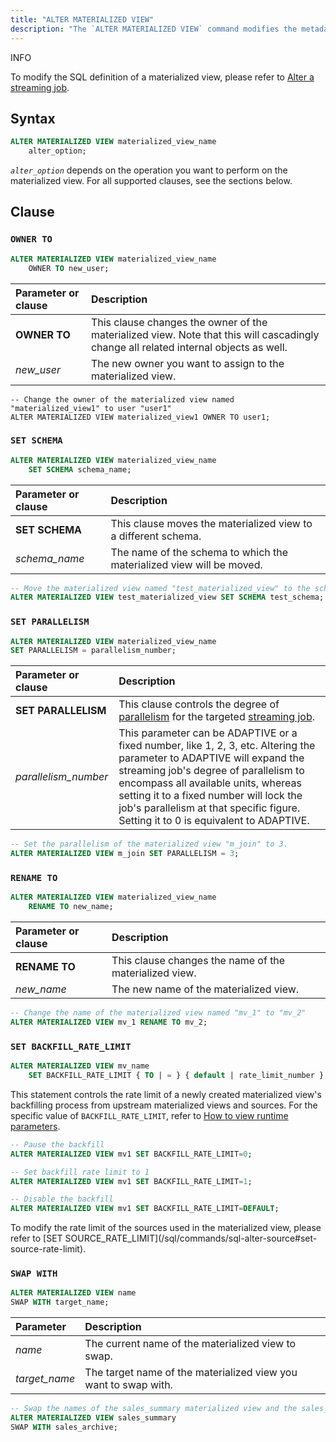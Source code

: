 ```yaml
---
title: "ALTER MATERIALIZED VIEW"
description: "The `ALTER MATERIALIZED VIEW` command modifies the metadata of a materialized view. To use this command, you must own the materialized view."
---
```


<Note>
INFO

To modify the SQL definition of a materialized view, please refer to [Alter a streaming job](/operate/alter-streaming).
</Note>

## Syntax

```sql
ALTER MATERIALIZED VIEW materialized_view_name
    alter_option;
```

_`alter_option`_ depends on the operation you want to perform on the materialized view. For all supported clauses, see the sections below.

## Clause

### `OWNER TO`

```sql
ALTER MATERIALIZED VIEW materialized_view_name
    OWNER TO new_user;
```

| Parameter or clause | Description                                                                                                                          |
| :------------------ | :----------------------------------------------------------------------------------------------------------------------------------- |
| **OWNER TO**        | This clause changes the owner of the materialized view. Note that this will cascadingly change all related internal objects as well. |
| _new\_user_         | The new owner you want to assign to the materialized view.                                                                           |

```
-- Change the owner of the materialized view named "materialized_view1" to user "user1"
ALTER MATERIALIZED VIEW materialized_view1 OWNER TO user1;
```

### `SET SCHEMA`

```sql
ALTER MATERIALIZED VIEW materialized_view_name
    SET SCHEMA schema_name;
```

| Parameter or clause | Description                                                          |
| :------------------ | :------------------------------------------------------------------- |
| **SET SCHEMA**      | This clause moves the materialized view to a different schema.       |
| _schema\_name_      | The name of the schema to which the materialized view will be moved. |

```sql
-- Move the materialized view named "test_materialized_view" to the schema named "test_schema"
ALTER MATERIALIZED VIEW test_materialized_view SET SCHEMA test_schema;
```

### `SET PARALLELISM`

```sql
ALTER MATERIALIZED VIEW materialized_view_name
SET PARALLELISM = parallelism_number;
```

| Parameter or clause   | Description                                                                                                                                                                                                                                                                                                                              |
| :-------------------- | :--------------------------------------------------------------------------------------------------------------------------------------------------------------------------------------------------------------------------------------------------------------------------------------------------------------------------------------- |
| **SET PARALLELISM**   | This clause controls the degree of [parallelism](/reference/key-concepts#parallelism) for the targeted [streaming job](/reference/key-concepts#streaming-queries).                                                                                                                                                                  |
| _parallelism\_number_ | This parameter can be ADAPTIVE or a fixed number, like 1, 2, 3, etc. Altering the parameter to ADAPTIVE will expand the streaming job's degree of parallelism to encompass all available units, whereas setting it to a fixed number will lock the job's parallelism at that specific figure. Setting it to 0 is equivalent to ADAPTIVE. |

```sql
-- Set the parallelism of the materialized view "m_join" to 3.
ALTER MATERIALIZED VIEW m_join SET PARALLELISM = 3;
```

### `RENAME TO`

```sql
ALTER MATERIALIZED VIEW materialized_view_name
    RENAME TO new_name;
```

| Parameter or clause | Description                                            |
| :------------------ | :----------------------------------------------------- |
| **RENAME TO**       | This clause changes the name of the materialized view. |
| _new\_name_         | The new name of the materialized view.                 |

```sql
-- Change the name of the materialized view named "mv_1" to "mv_2"
ALTER MATERIALIZED VIEW mv_1 RENAME TO mv_2;
```

### `SET BACKFILL_RATE_LIMIT`

```sql
ALTER MATERIALIZED VIEW mv_name
    SET BACKFILL_RATE_LIMIT { TO | = } { default | rate_limit_number };
```

This statement controls the rate limit of a newly created materialized view's backfilling process from upstream materialized views and sources.
For the specific value of `BACKFILL_RATE_LIMIT`, refer to [How to view runtime parameters](/operate/view-configure-runtime-parameters/#how-to-view-runtime-parameters).

```sql Examples
-- Pause the backfill
ALTER MATERIALIZED VIEW mv1 SET BACKFILL_RATE_LIMIT=0;

-- Set backfill rate limit to 1
ALTER MATERIALIZED VIEW mv1 SET BACKFILL_RATE_LIMIT=1;

-- Disable the backfill
ALTER MATERIALIZED VIEW mv1 SET BACKFILL_RATE_LIMIT=DEFAULT;
```

<Note>
To modify the rate limit of the sources used in the materialized view, please refer to [SET SOURCE_RATE_LIMIT](/sql/commands/sql-alter-source#set-source-rate-limit).
</Note>

### `SWAP WITH`

```sql
ALTER MATERIALIZED VIEW name
SWAP WITH target_name;
```

| Parameter | Description |
| :-------- | :---------- |
| _name_ | The current name of the materialized view to swap. |
| _target_name_ | The target name of the materialized view you want to swap with. |

```sql
-- Swap the names of the sales_summary materialized view and the sales_archive materialized view.
ALTER MATERIALIZED VIEW sales_summary
SWAP WITH sales_archive;
```